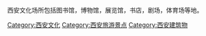 {{Catnav|頁面分類|各種主題的頁面分類|按國家分類|各國文化|中国文化|中国各省文化|陕西文化|西安文化}}
{{Catnav|頁面分類|各種主題的頁面分類|依中国各省来作的分类|中国各省建筑|陕西建筑|西安建筑}}

西安文化场所包括图书馆，博物馆，展览馆，书店，剧场，体育场等地。

[[Category:西安文化|Category:西安文化]]
[[Category:西安旅游景点|Category:西安旅游景点]]
[[Category:西安建筑物|Category:西安建筑物]]